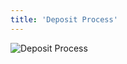 ```yaml
---
title: 'Deposit Process'
---
```


<div style={{ textAlign: "center" }}>
  <img
    src="/logo/存币业务流程图_en.png"
    alt="Deposit Process"
    style={{ width: "100%", maxWidth: "600px", height: "600px" }}
  />
</div>